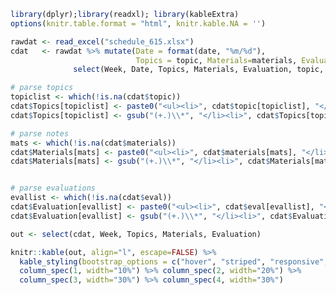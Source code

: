 
```r
library(dplyr);library(readxl); library(kableExtra)
options(knitr.table.format = "html", knitr.kable.NA = '') 
```

```r
rawdat <- read_excel("schedule_615.xlsx")
cdat   <- rawdat %>% mutate(Date = format(date, "%m/%d"), 
                            Topics = topic, Materials=materials, Evaluation = eval) %>% 
              select(Week, Date, Topics, Materials, Evaluation, topic, eval, materials)

# parse topics
topiclist <- which(!is.na(cdat$topic))
cdat$Topics[topiclist] <- paste0("<ul><li>", cdat$topic[topiclist], "</li></ul>")
cdat$Topics[topiclist] <- gsub("(+.)\\*", "</li><li>", cdat$Topics[topiclist])

# parse notes
mats <- which(!is.na(cdat$materials))
cdat$Materials[mats] <- paste0("<ul><li>", cdat$materials[mats], "</li></ul>")
cdat$Materials[mats] <- gsub("(+.)\\*", "</li><li>", cdat$Materials[mats])


# parse evaluations
evallist <- which(!is.na(cdat$eval))
cdat$Evaluation[evallist] <- paste0("<ul><li>", cdat$eval[evallist], "</li></ul>")
cdat$Evaluation[evallist] <- gsub("(+.)\\*", "</li><li>", cdat$Evaluation[evallist])
```

```r
out <- select(cdat, Week, Topics, Materials, Evaluation)

knitr::kable(out, align="l", escape=FALSE) %>% 
  kable_styling(bootstrap_options = c("hover", "striped", "responsive", "bordered")) %>% 
  column_spec(1, width="10%") %>% column_spec(2, width="20%") %>% 
  column_spec(3, width="30%") %>% column_spec(4, width="30%")
```



